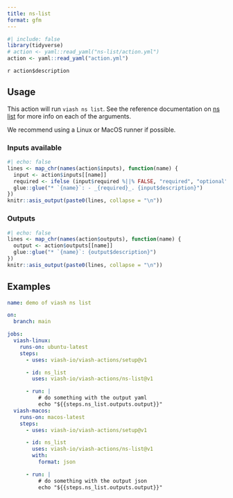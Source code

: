 ```yaml
---
title: ns-list
format: gfm
---
```


```r
#| include: false
library(tidyverse)
# action <- yaml::read_yaml("ns-list/action.yml")
action <- yaml::read_yaml("action.yml")
```

`r action$description`

## Usage

This action will run `viash ns list`. See the reference documentation on [ns list](https://viash.io/reference/viash/ns.html) for more info on each of the arguments.

We recommend using a Linux or MacOS runner if possible.

### Inputs available

```r
#| echo: false
lines <- map_chr(names(action$inputs), function(name) {
  input <- action$inputs[[name]]
  required <- ifelse (input$required %||% FALSE, "required", "optional")
  glue::glue("* `{name}`: - _{required}_. {input$description}")
})
knitr::asis_output(paste0(lines, collapse = "\n"))
```

### Outputs

```r
#| echo: false
lines <- map_chr(names(action$outputs), function(name) {
  output <- action$outputs[[name]]
  glue::glue("* `{name}`: {output$description}")
})
knitr::asis_output(paste0(lines, collapse = "\n"))
```

## Examples

```yaml
name: demo of viash ns list

on: 
  branch: main

jobs:
  viash-linux:
    runs-on: ubuntu-latest
    steps:
      - uses: viash-io/viash-actions/setup@v1

      - id: ns_list
        uses: viash-io/viash-actions/ns-list@v1

      - run: |
          # do something with the output yaml
          echo "${{steps.ns_list.outputs.output}}"
  viash-macos:
    runs-on: macos-latest
    steps:
      - uses: viash-io/viash-actions/setup@v1

      - id: ns_list
        uses: viash-io/viash-actions/ns-list@v1
        with:
          format: json

      - run: |
          # do something with the output json
          echo "${{steps.ns_list.outputs.output}}"
```

